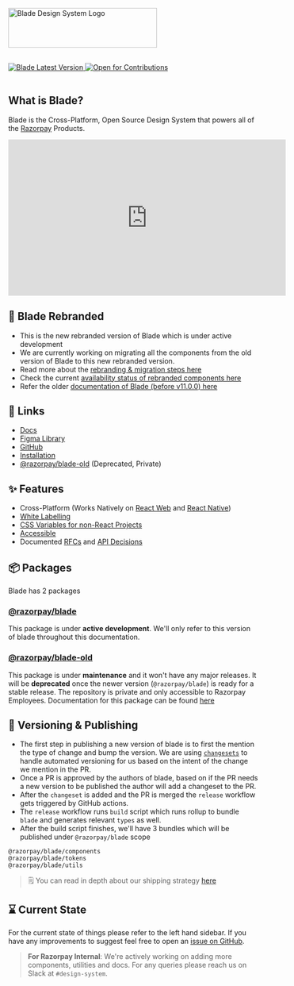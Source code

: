 
<Meta title="Guides/Intro" />

<p style={{ textAlign: 'center' }}>
  <img
    height="80px"
    width="300px"
    alt="Blade Design System Logo"
    src="https://raw.githubusercontent.com/razorpay/blade/00a200a8f53c1abff99d81a73fbdcbd12a6d0dca/branding/blade-original.min.svg"
  />
</p>
<br />
<div style={{ display: 'flex', alignContent: 'center', justifyContent: 'center', gap: '12px' }}>
  <a href="https://npmjs.org/package/@razorpay/blade">
    <img
      alt="Blade Latest Version"
      src="https://img.shields.io/github/package-json/v/razorpay/blade?style=for-the-badge&labelColor=322&logo=npm&label=@razorpay/Blade&color=darkred&filename=packages%2Fblade%2Fpackage.json"
    />
  </a>
  <a href="https://github.com/razorpay/blade/tree/master/CONTRIBUTING.md">
    <img
      alt="Open for Contributions"
      src="https://img.shields.io/badge/Contributions-Open-333333?style=for-the-badge&logo=github&logoColor=ffffff&labelColor=111111"
    />
  </a>
</div>
<br />

## What is Blade?

Blade is the Cross-Platform, Open Source Design System that powers all of the [Razorpay](https://razorpay.com/) Products.

<div style={{ textAlign: 'left' }}>
  <iframe
    width="560"
    height="315"
    src="https://www.youtube.com/embed/GH3HA6xOFEw?si=QLihQEyooEbtRPgg"
    title="YouTube video player"
    frameborder="0"
    allow="accelerometer; autoplay; clipboard-write; encrypted-media; gyroscope; picture-in-picture; web-share"
    allowfullscreen
    style={{ borderRadius: '8px' }}
  ></iframe>
</div>

## 💫 Blade Rebranded

- This is the new rebranded version of Blade which is under active development
- We are currently working on migrating all the components from the old version of Blade to this new rebranded version.
- Read more about the [rebranding & migration steps here](https://docs.google.com/document/d/1PLwUqx8LyfMeDW4u9CjwKHtSCpT1_sYUYtW_jwpLyDA/edit)
- Check the current [availability status of rebranded components here](https://blade.razorpay.com/?path=/docs/guides-component-status--docs)
- Refer the older [documentation of Blade (before v11.0.0) here](https://v10--61c19ee8d3d282003ac1d81c.chromatic.com/)

## 🔗 Links

- [Docs](https://blade.razorpay.com)
- [Figma Library](https://www.figma.com/community/file/1341658976127676210)
- [GitHub](https://github.com/razorpay/blade)
- [Installation](https://blade.razorpay.com/?path=/docs/guides-installation--docs)
- [@razorpay/blade-old](https://github.com/razorpay/blade-old) (Deprecated, Private)

## ✨ Features

- Cross-Platform (Works Natively on [React Web](https://blade.razorpay.com/?path=/docs/guides-installation--docs#%EF%B8%8F-installation) and [React Native](https://blade.razorpay.com/?path=/docs/guides-installation--docs#react-native-projects))
- [White Labelling](https://blade.razorpay.com/?path=/docs/guides-theming-theme-playground--docs)
- [CSS Variables for non-React Projects](https://blade.razorpay.com/?path=/docs/tokens-css-variables--docs)
- [Accessible](https://github.com/razorpay/blade/blob/master/rfcs/2022-04-09-accessibility.md#manual-testing)
- Documented [RFCs](https://github.com/razorpay/blade/tree/docs/make-docs-pretty/rfcs) and [API Decisions](https://github.com/razorpay/blade/blob/master/packages/blade/src/components/Alert/_decisions/decisions.md)

## 📦 Packages

Blade has 2 packages

### [@razorpay/blade](https://github.com/razorpay/blade/tree/master/packages/blade)

This package is under **active development**. We'll only refer to this version of blade throughout this documentation.

### [@razorpay/blade-old](https://github.com/razorpay/blade-old#--blade-old)

This package is under **maintenance** and it won't have any major releases. It will be **deprecated** once the newer version (`@razorpay/blade`) is ready for a stable release. The repository is private and only accessible to Razorpay Employees. Documentation for this package can be found [here](https://github.com/razorpay/blade-old#--blade-old)

## 📝 Versioning & Publishing

- The first step in publishing a new version of blade is to first the mention the type of change and bump the version. We are using [`changesets`](https://github.com/atlassian/changesets) to handle automated versioning for us based on the intent of the change we mention in the PR.
- Once a PR is approved by the authors of blade, based on if the PR needs a new version to be published the author will add a changeset to the PR.
- After the `changeset` is added and the PR is merged the `release` workflow gets triggered by GitHub actions.
- The `release` workflow runs `build` script which runs rollup to bundle `blade` and generates relevant `types` as well.
- After the build script finishes, we'll have 3 bundles which will be published under `@razorpay/blade` scope

```
@razorpay/blade/components
@razorpay/blade/tokens
@razorpay/blade/utils
```

> 🗒 You can read in depth about our shipping strategy [here](https://github.com/razorpay/blade/blob/master/rfcs/2021-06-15-shipping-blade.md)

## ⌛️ Current State

For the current state of things please refer to the left hand sidebar. If you have any improvements to suggest feel free to open an [issue on GitHub](https://github.com/razorpay/blade/issues/new).

> **For Razorpay Internal**: We're actively working on adding more components, utilities and docs. For any queries please reach us on Slack at `#design-system`.
